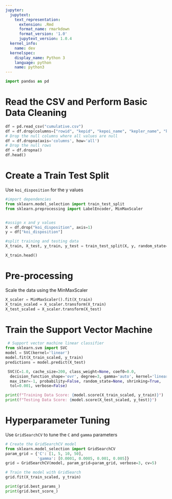 ```yaml
---
jupyter:
  jupytext:
    text_representation:
      extension: .Rmd
      format_name: rmarkdown
      format_version: '1.0'
      jupytext_version: 1.0.4
  kernel_info:
    name: dev
  kernelspec:
    display_name: Python 3
    language: python
    name: python3
---
```


```python
import pandas as pd
```

# Read the CSV and Perform Basic Data Cleaning

```python
df = pd.read_csv("cumulative.csv")
df = df.drop(columns=["rowid", "kepid", "kepoi_name", "kepler_name", "koi_pdisposition", "koi_score", "koi_tce_delivname"])
# Drop the null columns where all values are null
df = df.dropna(axis='columns', how='all')
# Drop the null rows
df = df.dropna()
df.head()
```

# Create a Train Test Split

Use `koi_disposition` for the y values

```python
#import dependencies
from sklearn.model_selection import train_test_split
from sklearn.preprocessing import LabelEncoder, MinMaxScaler


#assign x and y values
X = df.drop("koi_disposition", axis=1)
y = df["koi_disposition"]

#split training and testing data
X_train, X_test, y_train, y_test = train_test_split(X, y, random_state=84, stratify=y)
```

```python
X_train.head()
```

# Pre-processing

Scale the data using the MinMaxScaler

```python
X_scaler = MinMaxScaler().fit(X_train)
X_train_scaled = X_scaler.transform(X_train)
X_test_scaled = X_scaler.transform(X_test)
```

# Train the Support Vector Machine

```python
 # Support vector machine linear classifier
from sklearn.svm import SVC 
model = SVC(kernel='linear')
model.fit(X_train_scaled, y_train)
predictions = model.predict(X_test)
```

```python
 SVC(C=1.0, cache_size=200, class_weight=None, coef0=0.0,
  decision_function_shape='ovr', degree=3, gamma='auto', kernel='linear',
  max_iter=-1, probability=False, random_state=None, shrinking=True,
  tol=0.001, verbose=False)
```

```python
print(f"Training Data Score: {model.score(X_train_scaled, y_train)}")
print(f"Testing Data Score: {model.score(X_test_scaled, y_test)}")
```

# Hyperparameter Tuning

Use `GridSearchCV` to tune the `C` and `gamma` parameters

```python
# Create the GridSearchCV model
from sklearn.model_selection import GridSearchCV
param_grid = {'C': [1, 5, 10, 50],
              'gamma': [0.0001, 0.0005, 0.001, 0.005]}
grid = GridSearchCV(model, param_grid=param_grid, verbose=3, cv=5)
```

```python
# Train the model with GridSearch
grid.fit(X_train_scaled, y_train)
```

```python
print(grid.best_params_)
print(grid.best_score_)
```

```python

```
